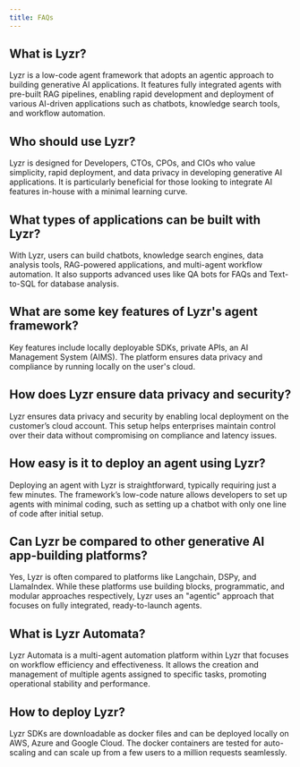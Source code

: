 ```yaml
---
title: FAQs
---
```


## What is Lyzr?

Lyzr is a low-code agent framework that adopts an agentic approach to building generative AI applications. It features fully integrated agents with pre-built RAG pipelines, enabling rapid development and deployment of various AI-driven applications such as chatbots, knowledge search tools, and workflow automation.

## Who should use Lyzr?

Lyzr is designed for Developers, CTOs, CPOs, and CIOs who value simplicity, rapid deployment, and data privacy in developing generative AI applications. It is particularly beneficial for those looking to integrate AI features in-house with a minimal learning curve.

## What types of applications can be built with Lyzr?

With Lyzr, users can build chatbots, knowledge search engines, data analysis tools, RAG-powered applications, and multi-agent workflow automation. It also supports advanced uses like QA bots for FAQs and Text-to-SQL for database analysis.

## What are some key features of Lyzr's agent framework?

Key features include locally deployable SDKs, private APIs, an AI Management System (AIMS). The platform ensures data privacy and compliance by running locally on the user's cloud.

## How does Lyzr ensure data privacy and security?

Lyzr ensures data privacy and security by enabling local deployment on the customer’s cloud account. This setup helps enterprises maintain control over their data without compromising on compliance and latency issues.

## How easy is it to deploy an agent using Lyzr?

Deploying an agent with Lyzr is straightforward, typically requiring just a few minutes. The framework’s low-code nature allows developers to set up agents with minimal coding, such as setting up a chatbot with only one line of code after initial setup.

## Can Lyzr be compared to other generative AI app-building platforms?

Yes, Lyzr is often compared to platforms like Langchain, DSPy, and LlamaIndex. While these platforms use building blocks, programmatic, and modular approaches respectively, Lyzr uses an "agentic" approach that focuses on fully integrated, ready-to-launch agents.

## What is Lyzr Automata?

Lyzr Automata is a multi-agent automation platform within Lyzr that focuses on workflow efficiency and effectiveness. It allows the creation and management of multiple agents assigned to specific tasks, promoting operational stability and performance.

## How to deploy Lyzr?

Lyzr SDKs are downloadable as docker files and can be deployed locally on AWS, Azure and Google Cloud. The docker containers are tested for auto-scaling and can scale up from a few users to a million requests seamlessly.